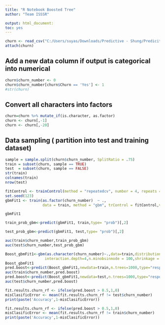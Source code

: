 ```yaml
---
title: "R Notebook Boosted Tree"
author: "Team ISSSR"

output: html_document:
toc: yes
---
```


```r
churn <- read_csv("C:/Users/suyas/Downloads/Predictive - Shung/Predicitive Dataset/WA_Fn-UseC_-Telco-Customer-Churn.csv")
attach(churn)
```
## Add a new data column if output is categorical into numerical
```r
churn$churn_number <- 0
churn$churn_number[churn$Churn == 'Yes'] <- 1
#str(churn)
```

## Convert all characters into factors
```r
churn=churn %>% mutate_if(is.character, as.factor)
churn <- churn[,-1]
churn <- churn[,-20]
```
## Data sampling ( partition into test and training dataset)
```r
sample = sample.split(churn$churn_number, SplitRatio = .75)
train = subset(churn, sample == TRUE)
test  = subset(churn, sample == FALSE)
str(train)
colnames(train)
nrow(test)

```


```r

fitControl <- trainControl(method = "repeatedcv", number = 4, repeats = 4)
set.seed(123)
gbmFit1 <- train(as.factor(churn_number)  ~ ., 
                 data = train, method = "gbm", trControl = fitControl,verbose = FALSE)

gbmFit1

train_prob_gbm<-predict(gbmFit1, train,type= "prob")[,2]

test_prob_gbm<-predict(gbmFit1, test,type= "prob")[,2]

auc(train$churn_number,train_prob_gbm)
auc(test$churn_number,test_prob_gbm)

Boost_gbmFit1<-gbm(as.character(churn_number)~.,data=train,distribution="bernoulli",n.trees=1000,
                  interaction.depth=4,n.minobsinnode = 100,shrinkage = 0.01)
Boost_gbmFit1
pred.boost<-predict(Boost_gbmFit1,newdata=train,n.trees=1000,type="response")
auc(train$churn_number,pred.boost)
pred.boost<-predict(Boost_gbmFit1,newdata=test,n.trees=1000,type="response")
auc(test$churn_number,pred.boost)

fit.results.churn_rf <- ifelse(pred.boost > 0.5,1,0)
misClasificError <- mean(fit.results.churn_rf != test$churn_number)
print(paste('Accuracy',1-misClasificError))

fit.results.churn_rf <- ifelse(pred.boost > 0.5,1,0)
misClasificError <- mean(fit.results.churn_rf != train$churn_number)
print(paste('Accuracy',1-misClasificError))

```









